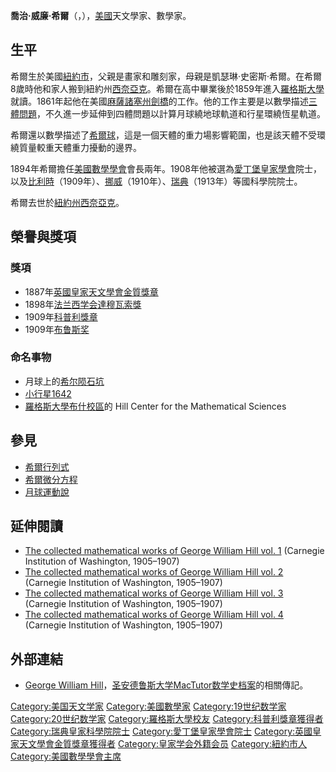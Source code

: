 {{Otheruses|乔治·希尔}}
{{Infobox scientist
|image = File:Hill1905.jpg
|caption = George William Hill
|birth_date = {{birth date|1838|3|3|mf=y}}
|birth_place = 美国[[纽约|纽约]]
|death_date = {{death date and age|1914|4|16|1838|3|3|mf=y}}
|death_place = 美国纽约{{tsl|en|West Nyack, New York||West Nyack}}
|nationality = 美国
|fields = [[天文學|天文學]]，[[数学|数学]]
|workplaces = [[哥伦比亚大学|哥伦比亚大学]]<br>[[美国海军天文台|美国海军天文台]]
|alma_mater = [[罗格斯大学|罗格斯大学]]
|academic_advisors = {{tsl|en|Theodore Strong||Theodore Strong}}
|known_for = {{hlist|[[希爾微分方程|希爾微分方程]]|[[希爾球|希爾球]]|[[月球運動論|月球運動論]]}}
|influences = [[夏尔-欧仁·德劳奈|夏尔-欧仁·德劳奈]]，{{tsl|en|Peter Andreas Hansen||Peter Andreas Hansen}}
|influenced = [[亨利·龐加萊|亨利·龐加萊]]，[[喬治·達爾文|喬治·達爾文]]
|awards = {{Plainlist|
* [[英國皇家天文學會金質獎章|英國皇家天文學會金質獎章]] (1887)
* [[法兰西学会|法兰西学会]]达摩索奖 (1898)
* [[科普利獎章|科普利獎章]] (1909)
* [[布鲁斯奖|布鲁斯奖]] (1909)}}
|signature = File:GWHill-signature.jpg
|footnotes = 
}}
'''喬治·威廉·希爾'''（{{lang-en|George William Hill}}，{{bd|1838年|3月3日|1914年|4月16日|catIdx=H}}），[[美國|美國]]天文學家、數學家。

==生平==
希爾生於美國[[紐約市|紐約市]]，父親是畫家和雕刻家{{link-en|約翰·希爾|John William Hill}}，母親是凱瑟琳·史密斯·希爾。在希爾8歲時他和家人搬到紐約州[[西奈亞克|西奈亞克]]。希爾在高中畢業後於1859年進入[[羅格斯大學|羅格斯大學]]就讀。1861年起他在美國[[麻薩諸塞州|麻薩諸塞州]][[劍橋_(麻薩諸塞州)|劍橋]]的{{link-en|美国航海天文历编制局|American Ephemeris and Nautical Almanac}}工作。他的工作主要是以數學描述[[三體問題|三體問題]]，不久進一步延伸到四體問題以計算月球繞地球軌道和行星環繞恆星軌道。

希爾還以數學描述了[[希爾球|希爾球]]，這是一個天體的重力場影響範圍，也是該天體不受環繞質量較重天體重力擾動的邊界。

1894年希爾擔任[[美國數學學會|美國數學學會]]會長兩年。1908年他被選為[[愛丁堡皇家學會|愛丁堡皇家學會]]院士，以及[[比利時|比利時]]（1909年）、[[挪威|挪威]]（1910年）、[[瑞典|瑞典]]（1913年）等國科學院院士。

希爾去世於[[紐約州|紐約州]][[西奈亞克|西奈亞克]]。

==榮譽與獎項==
===獎項===
*1887年[[英國皇家天文學會金質獎章|英國皇家天文學會金質獎章]] 
*1898年[[法兰西学会|法兰西学会]][[達穆瓦索獎|達穆瓦索獎]] 
*1909年[[科普利獎章|科普利獎章]]
*1909年[[布鲁斯奖|布鲁斯奖]]
===命名事物=== 
*月球上的[[希尔陨石坑|希尔陨石坑]]
*[[小行星1642|小行星1642]]
*[[羅格斯大學|羅格斯大學]][[羅格斯大學布什校區|布什校區]]的 Hill Center for the Mathematical Sciences

==參見==
*[[希爾行列式|希爾行列式]]
*[[希爾微分方程|希爾微分方程]]
*[[月球運動說|月球運動說]]

==延伸閱讀==
* [http://resolver.library.cornell.edu/math/1971493 The collected mathematical works of George William Hill vol. 1] (Carnegie Institution of Washington, 1905–1907)
* [http://resolver.library.cornell.edu/math/1971493a The collected mathematical works of George William Hill vol. 2] (Carnegie Institution of Washington, 1905–1907)
* [http://resolver.library.cornell.edu/math/1971493b The collected mathematical works of George William Hill vol. 3] (Carnegie Institution of Washington, 1905–1907)
* [http://resolver.library.cornell.edu/math/1971493c The collected mathematical works of George William Hill vol. 4] (Carnegie Institution of Washington, 1905–1907)

==外部連結==
* [http://www-history.mcs.st-andrews.ac.uk/Biographies/Hill.html George William Hill]{{Wayback|url=http://www-history.mcs.st-andrews.ac.uk/Biographies/Hill.html |date=20190502172034 }}，[[圣安德鲁斯大学|圣安德鲁斯大学]][[MacTutor数学史档案|MacTutor数学史档案]]的相關傳記。

{{布鲁斯奖获得者}}
{{英国皇家天文学会金质奖章获得者}}
{{1901年至1950年科普利奖章获奖者}}
{{Authority control}}
{{DEFAULTSORT:Hill, George}}
[[Category:美国天文学家|Category:美国天文学家]]
[[Category:美國數學家|Category:美國數學家]]
[[Category:19世纪数学家|Category:19世纪数学家]]
[[Category:20世纪数学家|Category:20世纪数学家]]
[[Category:羅格斯大學校友|Category:羅格斯大學校友]]
[[Category:科普利獎章獲得者|Category:科普利獎章獲得者]]
[[Category:瑞典皇家科學院院士|Category:瑞典皇家科學院院士]]
[[Category:愛丁堡皇家學會院士|Category:愛丁堡皇家學會院士]]
[[Category:英國皇家天文學會金質獎章獲得者|Category:英國皇家天文學會金質獎章獲得者]]
[[Category:皇家学会外籍会员|Category:皇家学会外籍会员]]
[[Category:紐約市人|Category:紐約市人]]
[[Category:美國數學學會主席|Category:美國數學學會主席]]